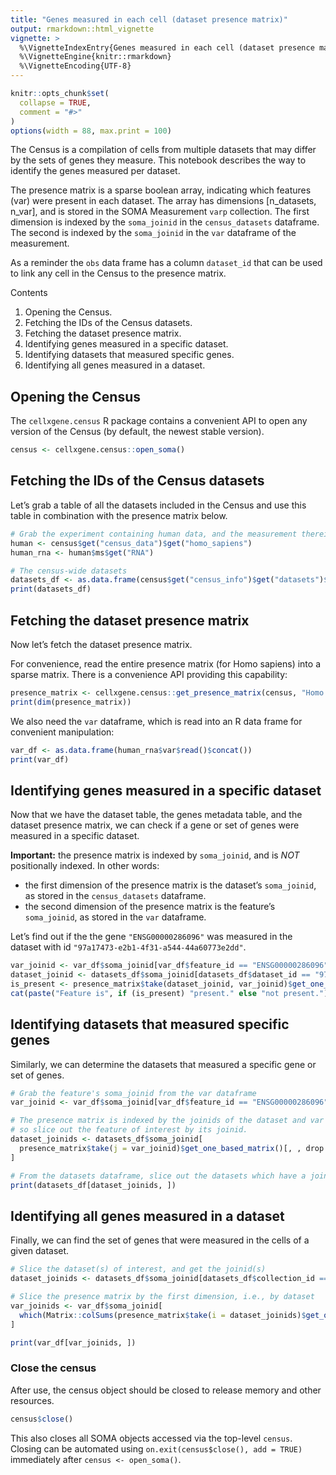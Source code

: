 ```yaml
---
title: "Genes measured in each cell (dataset presence matrix)"
output: rmarkdown::html_vignette
vignette: >
  %\VignetteIndexEntry{Genes measured in each cell (dataset presence matrix)}
  %\VignetteEngine{knitr::rmarkdown}
  %\VignetteEncoding{UTF-8}
---
```


```r
knitr::opts_chunk$set(
  collapse = TRUE,
  comment = "#>"
)
options(width = 88, max.print = 100)
```

<!--
THIS VIGNETTE IS BASED ON:
https://github.com/chanzuckerberg/cellxgene-census/blob/main/api/python/notebooks/api_demo/census_dataset_presence.ipynb
-->

The Census is a compilation of cells from multiple datasets that may differ by the sets of genes they measure. This notebook describes the way to identify the genes measured per dataset.

The presence matrix is a sparse boolean array, indicating which features (var) were present in each dataset. The array has dimensions [n_datasets, n_var], and is stored in the SOMA Measurement `varp` collection. The first dimension is indexed by the `soma_joinid` in the `census_datasets` dataframe. The second is indexed by the `soma_joinid` in the `var` dataframe of the measurement.

As a reminder the `obs` data frame has a column `dataset_id` that can be used to link any cell in the Census to the presence matrix.

Contents

1. Opening the Census.
2. Fetching the IDs of the Census datasets.
3. Fetching the dataset presence matrix.
4. Identifying genes measured in a specific dataset.
5. Identifying datasets that measured specific genes.
6. Identifying all genes measured in a dataset.

## Opening the Census

The `cellxgene.census` R package contains a convenient API to open any version of the Census (by default, the newest stable version).

```r
census <- cellxgene.census::open_soma()
```

## Fetching the IDs of the Census datasets

Let's grab a table of all the datasets included in the Census and use this table in combination with the presence matrix below.

```r
# Grab the experiment containing human data, and the measurement therein with RNA
human <- census$get("census_data")$get("homo_sapiens")
human_rna <- human$ms$get("RNA")

# The census-wide datasets
datasets_df <- as.data.frame(census$get("census_info")$get("datasets")$read()$concat())
print(datasets_df)
```

## Fetching the dataset presence matrix

Now let's fetch the dataset presence matrix.

For convenience, read the entire presence matrix (for Homo sapiens) into a sparse matrix. There is a convenience API providing this capability:

```r
presence_matrix <- cellxgene.census::get_presence_matrix(census, "Homo sapiens", "RNA")
print(dim(presence_matrix))
```

We also need the `var` dataframe, which is read into an R data frame for convenient manipulation:

```r
var_df <- as.data.frame(human_rna$var$read()$concat())
print(var_df)
```

## Identifying genes measured in a specific dataset

Now that we have the dataset table, the genes metadata table, and the dataset presence matrix, we can check if a gene or set of genes were measured in a specific dataset.

**Important:** the presence matrix is indexed by `soma_joinid`, and is *NOT* positionally indexed. In other words:

- the first dimension of the presence matrix is the dataset's `soma_joinid`, as stored in the `census_datasets` dataframe.
- the second dimension of the presence matrix is the feature's `soma_joinid`, as stored in the `var` dataframe.

Let's find out if the the gene `"ENSG00000286096"` was measured in the dataset with id `"97a17473-e2b1-4f31-a544-44a60773e2dd"`.

```r
var_joinid <- var_df$soma_joinid[var_df$feature_id == "ENSG00000286096"]
dataset_joinid <- datasets_df$soma_joinid[datasets_df$dataset_id == "97a17473-e2b1-4f31-a544-44a60773e2dd"]
is_present <- presence_matrix$take(dataset_joinid, var_joinid)$get_one_based_matrix()[, , drop = TRUE]
cat(paste("Feature is", if (is_present) "present." else "not present."))
```

## Identifying datasets that measured specific genes

Similarly, we can determine the datasets that measured a specific gene or set of genes.

```r
# Grab the feature's soma_joinid from the var dataframe
var_joinid <- var_df$soma_joinid[var_df$feature_id == "ENSG00000286096"]

# The presence matrix is indexed by the joinids of the dataset and var dataframes,
# so slice out the feature of interest by its joinid.
dataset_joinids <- datasets_df$soma_joinid[
  presence_matrix$take(j = var_joinid)$get_one_based_matrix()[, , drop = TRUE] != 0
]

# From the datasets dataframe, slice out the datasets which have a joinid in the list
print(datasets_df[dataset_joinids, ])
```

## Identifying all genes measured in a dataset

Finally, we can find the set of genes that were measured in the cells of a given dataset.

```r
# Slice the dataset(s) of interest, and get the joinid(s)
dataset_joinids <- datasets_df$soma_joinid[datasets_df$collection_id == "17481d16-ee44-49e5-bcf0-28c0780d8c4a"]

# Slice the presence matrix by the first dimension, i.e., by dataset
var_joinids <- var_df$soma_joinid[
  which(Matrix::colSums(presence_matrix$take(i = dataset_joinids)$get_one_based_matrix()[, , drop = TRUE]) > 0)
]

print(var_df[var_joinids, ])
```

### Close the census

After use, the census object should be closed to release memory and other resources.

```r
census$close()
```

This also closes all SOMA objects accessed via the top-level `census`. Closing can be automated using `on.exit(census$close(), add = TRUE)` immediately after `census <- open_soma()`.
